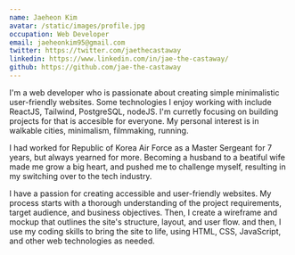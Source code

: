 ```yaml
---
name: Jaeheon Kim
avatar: /static/images/profile.jpg
occupation: Web Developer
email: jaeheonkim95@gmail.com
twitter: https://twitter.com/jaethecastaway
linkedin: https://www.linkedin.com/in/jae-the-castaway/
github: https://github.com/jae-the-castaway
---
```


I'm a web developer who is passionate about creating simple minimalistic user-friendly websites. Some technologies I enjoy working with include ReactJS, Tailwind, PostgreSQL, nodeJS. I'm curretly focusing on building projects for that is accesible for everyone. My personal interest is in walkable cities, minimalism, filmmaking, running.

I had worked for Republic of Korea Air Force as a Master Sergeant for 7 years, but always yearned for more. Becoming a husband to a beatiful wife made me grow a big heart, and pushed me to challenge myself, resulting in my switching over to the tech industry.

I have a passion for creating accessible and user-friendly websites. My process starts with a thorough understanding of the project requirements, target audience, and business objectives. Then, I create a wireframe and mockup that outlines the site's structure, layout, and user flow. and then, I use my coding skills to bring the site to life, using HTML, CSS, JavaScript, and other web technologies as needed.